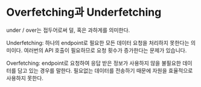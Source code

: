 # Overfetching과 Underfetching

under / over는 접두어로써 덜, 혹은 과하게를 의미한다.

Underfetching: 하나의 endpoint로 필요한 모든 데이터 요청을 처리하지 못한다는 의미이다.
여러번의 API 호출이 필요하므로 요청 횟수가 증가한다는 문제가 있습니다.

Overfetching: endpoint로 요청하여 응답 받은 정보가 사용하지 않을 불필요한 데이터를
담고 있는 경우를 말한다. 필요없는 데이터를 전송하기 때문에 자원을 효율적으로 사용하지 못한다.
